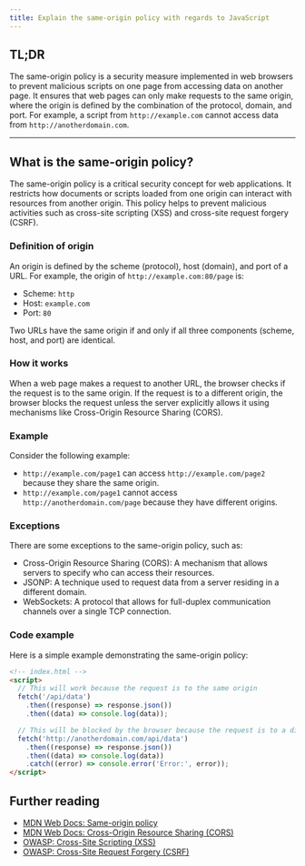```yaml
---
title: Explain the same-origin policy with regards to JavaScript
---
```


## TL;DR

The same-origin policy is a security measure implemented in web browsers to prevent malicious scripts on one page from accessing data on another page. It ensures that web pages can only make requests to the same origin, where the origin is defined by the combination of the protocol, domain, and port. For example, a script from `http://example.com` cannot access data from `http://anotherdomain.com`.

---

## What is the same-origin policy?

The same-origin policy is a critical security concept for web applications. It restricts how documents or scripts loaded from one origin can interact with resources from another origin. This policy helps to prevent malicious activities such as cross-site scripting (XSS) and cross-site request forgery (CSRF).

### Definition of origin

An origin is defined by the scheme (protocol), host (domain), and port of a URL. For example, the origin of `http://example.com:80/page` is:

- Scheme: `http`
- Host: `example.com`
- Port: `80`

Two URLs have the same origin if and only if all three components (scheme, host, and port) are identical.

### How it works

When a web page makes a request to another URL, the browser checks if the request is to the same origin. If the request is to a different origin, the browser blocks the request unless the server explicitly allows it using mechanisms like Cross-Origin Resource Sharing (CORS).

### Example

Consider the following example:

- `http://example.com/page1` can access `http://example.com/page2` because they share the same origin.
- `http://example.com/page1` cannot access `http://anotherdomain.com/page` because they have different origins.

### Exceptions

There are some exceptions to the same-origin policy, such as:

- Cross-Origin Resource Sharing (CORS): A mechanism that allows servers to specify who can access their resources.
- JSONP: A technique used to request data from a server residing in a different domain.
- WebSockets: A protocol that allows for full-duplex communication channels over a single TCP connection.

### Code example

Here is a simple example demonstrating the same-origin policy:

```html
<!-- index.html -->
<script>
  // This will work because the request is to the same origin
  fetch('/api/data')
    .then((response) => response.json())
    .then((data) => console.log(data));

  // This will be blocked by the browser because the request is to a different origin
  fetch('http://anotherdomain.com/api/data')
    .then((response) => response.json())
    .then((data) => console.log(data))
    .catch((error) => console.error('Error:', error));
</script>
```

## Further reading

- [MDN Web Docs: Same-origin policy](https://developer.mozilla.org/en-US/docs/Web/Security/Same-origin_policy)
- [MDN Web Docs: Cross-Origin Resource Sharing (CORS)](https://developer.mozilla.org/en-US/docs/Web/HTTP/CORS)
- [OWASP: Cross-Site Scripting (XSS)](https://owasp.org/www-community/attacks/xss/)
- [OWASP: Cross-Site Request Forgery (CSRF)](https://owasp.org/www-community/attacks/csrf/)
